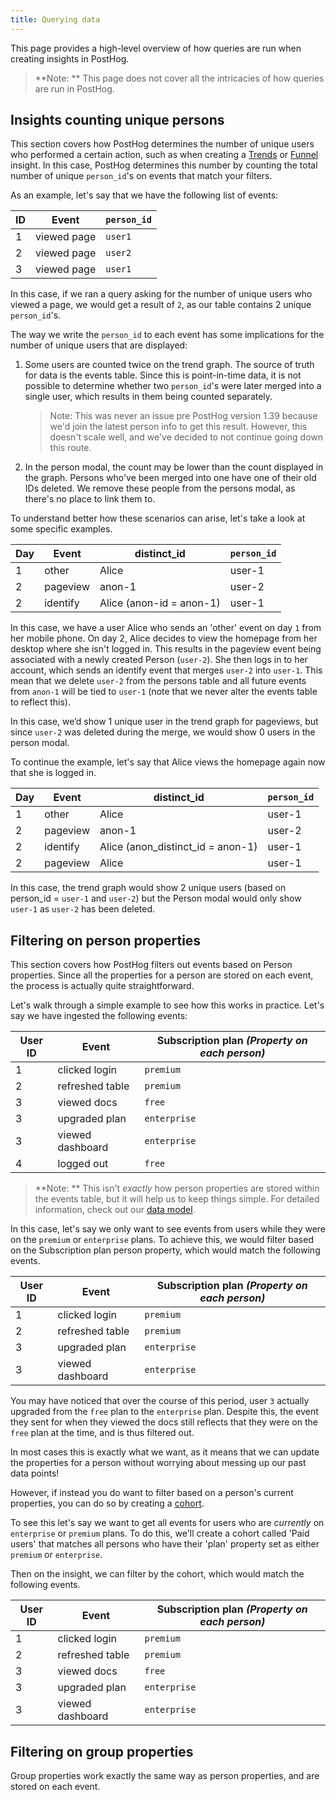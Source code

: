 ```yaml
---
title: Querying data
---
```


This page provides a high-level overview of how queries are run when creating insights in PostHog.

> **Note: ** This page does not cover all the intricacies of how queries are run in PostHog.

## Insights counting unique persons

This section covers how PostHog determines the number of unique users who performed a certain action, such as when creating a [Trends](/manual/trends) or [Funnel](/manual/funnel) insight.
In this case, PostHog determines this number by counting the total number of unique `person_id`'s on events that match your filters.

As an example, let's say that we have the following list of events:

| ID  | Event       | `person_id` |
| --- | ----------- | ----------- |
| 1   | viewed page | `user1`     |
| 2   | viewed page | `user2`     |
| 3   | viewed page | `user1`     |

In this case, if we ran a query asking for the number of unique users who viewed a page, we would get a result of `2`, as our table contains 2 unique `person_id`'s.

The way we write the `person_id` to each event has some implications for the number of unique users that are displayed:

1. Some users are counted twice on the trend graph. 
   The source of truth for data is the events table. Since this is point-in-time data, it is not possible to determine whether two `person_id`'s were later merged into a single user, which results in them being counted separately.
   > Note: This was never an issue pre PostHog version 1.39 because we'd join the latest person info to get this result. However, this doesn't scale well, and we've decided to not continue going down this route.
2. In the person modal, the count may be lower than the count displayed in the graph. 
   Persons who've been merged into one have one of their old IDs deleted. We remove these people from the persons modal, as there's no place to link them to.

To understand better how these scenarios can arise, let's take a look at some specific examples.

| Day | Event    | distinct_id              | `person_id` |
| --- | -------- | ------------------------ | ----------- |
| 1   | other    | Alice                    | user-1      |
| 2   | pageview | anon-1                   | user-2      |
| 2   | identify | Alice (anon-id = anon-1) | user-1      |

In this case, we have a user Alice who sends an 'other' event on day `1` from her mobile phone.
On day 2, Alice decides to view the homepage from her desktop where she isn't logged in. This results in the pageview event being associated with a newly created Person (`user-2`).
She then logs in to her account, which sends an identify event that merges `user-2` into `user-1`.
This mean that we delete `user-2` from the persons table and all future events from `anon-1` will be tied to `user-1` (note that we never alter the events table to reflect this).

In this case, we’d show 1 unique user in the trend graph for pageviews, but since `user-2` was deleted during the merge, we would show 0 users in the person modal.

To continue the example, let's say that Alice views the homepage again now that she is logged in.

| Day | Event    | distinct_id                       | `person_id` |
| --- | -------- | --------------------------------- | ----------- |
| 1   | other    | Alice                             | user-1      |
| 2   | pageview | anon-1                            | user-2      |
| 2   | identify | Alice (anon_distinct_id = anon-1) | user-1      |
| 2   | pageview | Alice                             | user-1      |

In this case, the trend graph would show 2 unique users (based on person_id = `user-1` and `user-2`) but the Person modal would only show `user-1` as `user-2` has been deleted.

## Filtering on person properties

This section covers how PostHog filters out events based on Person properties.
Since all the properties for a person are stored on each event, the process is actually quite straightforward.

Let's walk through a simple example to see how this works in practice. Let's say we have ingested the following events:

| User ID | Event            | Subscription plan _(Property on each person)_ |
| ------- | ---------------- | --------------------------------------------- |
| 1       | clicked login    | `premium`                                     |
| 2       | refreshed table  | `premium`                                     |
| 3       | viewed docs      | `free`                                        |
| 3       | upgraded plan    | `enterprise`                                  |
| 3       | viewed dashboard | `enterprise`                                  |
| 4       | logged out       | `free`                                        |

> **Note: ** This isn't _exactly_ how person properties are stored within the events table, but it will help us to keep things simple. For detailed information, check out our [data model](/docs/how-posthog-works/data-model).

In this case, let's say we only want to see events from users while they were on the `premium` or `enterprise` plans.
To achieve this, we would filter based on the Subscription plan person property, which would match the following events.

| User ID | Event            | Subscription plan _(Property on each person)_ |
| ------- | ---------------- | --------------------------------------------- |
| 1       | clicked login    | `premium`                                     |
| 2       | refreshed table  | `premium`                                     |
| 3       | upgraded plan    | `enterprise`                                  |
| 3       | viewed dashboard | `enterprise`                                  |

You may have noticed that over the course of this period, user `3` actually upgraded from the `free` plan to the `enterprise` plan.
Despite this, the event they sent for when they viewed the docs still reflects that they were on the `free` plan at the time, and is thus filtered out.

In most cases this is exactly what we want, as it means that we can update the properties for a person without worrying about messing up our past data points!

However, if instead you do want to filter based on a person's current properties, you can do so by creating a [cohort](/manual/cohorts).

To see this let's say we want to get all events for users who are _currently_ on `enterprise` or `premium` plans.
To do this, we'll create a cohort called 'Paid users' that matches all persons who have their 'plan' property set as either `premium` or `enterprise`.

Then on the insight, we can filter by the cohort, which would match the following events.

| User ID | Event            | Subscription plan _(Property on each person)_ |
| ------- | ---------------- | --------------------------------------------- |
| 1       | clicked login    | `premium`                                     |
| 2       | refreshed table  | `premium`                                     |
| 3       | viewed docs      | `free`                                        |
| 3       | upgraded plan    | `enterprise`                                  |
| 3       | viewed dashboard | `enterprise`                                  |

## Filtering on group properties

Group properties work exactly the same way as person properties, and are stored on each event.
